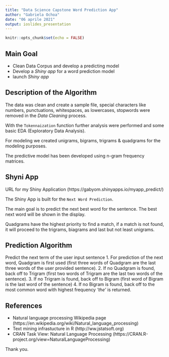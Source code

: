 ```yaml
---
title: "Data Science Capstone Word Prediction App"
author: "Gabriela Ochoa"
date: "06 aprile 2021"
output: ioslides_presentation
---
```


```r
knitr::opts_chunk$set(echo = FALSE)
```

## Main Goal

- Clean Data Corpus and develop a predicting model
- Develop a _Shiny app_ for a word prediction model
- launch _Shiny app_

## Description of the Algorithm

The data was clean and create a sample file, special characters like numbers, punctuations, whitespaces, as lowercases, stopwords were removed in the _Data Cleaning_ process.

With the `Tokennaization` function further analysis were performed and some basic EDA (Exploratory Data Analysis).

For modeling we created unigrams, bigrams, trigrams & quadgrams for the modeling purposes.

The predictive model has been developed using n-gram frequency matrices.

## Shyni App
URL for my Shiny Application (https://gabyom.shinyapps.io/myapp_predict/)

The Shiny App is built for the `Next Word Prediction`.

The main goal is to predict the next best word for the sentence. The best next word will be shown in the display. 

Quadgrams have the highest priority to find a match, if a match is not found, it will proceed to the trigrams, biagrams and last but not least unigrams. 

## Prediction Algorithm 
Predict the next term of the user input sentence
1. For prediction of the next word, Quadgram is first used (first three words of Quadgram are the last three words of the user provided sentence).
2. If no Quadgram is found, back off to Trigram (first two words of Trigram are the last two words of the sentence).
3. If no Trigram is found, back off to Bigram (first word of Bigram is the last word of the sentence)
4. If no Bigram is found, back off to the most common word with highest frequency *'the'* is returned.
    
## References

- Natural language processing Wikipedia page (https://en.wikipedia.org/wiki/Natural_language_processing)
- Text mining infrastucture in R (http://ww.jstatsoft.org)
- CRAN Task View: Natural Language Processing (https://CRAN.R-project.org/view=NaturalLanguageProcessing)

Thank you.

